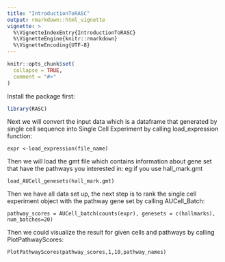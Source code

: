 ```yaml
---
title: "IntroductionToRASC"
output: rmarkdown::html_vignette
vignette: >
  %\VignetteIndexEntry{IntroductionToRASC}
  %\VignetteEngine{knitr::rmarkdown}
  %\VignetteEncoding{UTF-8}
---
```


```r
knitr::opts_chunk$set(
  collapse = TRUE,
  comment = "#>"
)
```
Install the package first:
```r
library(RASC)
```
Next we will convert the input data which is a dataframe that generated by single cell sequence into Single Cell Experiment by calling load_expression function:
```
expr <-load_expression(file_name)
```
Then we will load the gmt file which contains information about gene set that have the pathways you interested in:
eg:if you use hall_mark.gmt
```
load_AUCell_genesets(hall_mark.gmt)

```
Then we have all data set up, the next step is to rank the single cell experiment object with the pathway gene set by calling AUCell_Batch:
```
pathway_scores = AUCell_batch(counts(expr), genesets = c(hallmarks), num_batches=20)
```
Then we could visualize the result for given cells and pathways by calling PlotPathwayScores:
```
PlotPathwayScores(pathway_scores,1,10,pathway_names)
```
